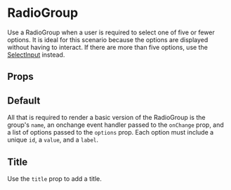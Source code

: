 
# RadioGroup

Use a RadioGroup when a user is required to select one of five or fewer options. It is ideal for this scenario because the options are displayed without having to interact. If there are more than five options, use the [SelectInput](?path=/docs/components-selectinput-overview--default-story) instead.

## Props


## Default

All that is required to render a basic version of the RadioGroup is the group's `name`, an onchange event handler passed to the `onChange` prop, and a list of options passed to the `options` prop. Each option must include a unique `id`, a `value`, and a `label`.

<Default />

## Title

Use the `title` prop to add a title.

<Title />

## Title and Description

Use the `title` and `description` props to add a title and description.

<TitleAndDescription />

## Required

Use the `isRequired` prop to mark the group as requiring at least one selection. To avoid confusion as to whether a radio button group is required or not, authors are encouraged to specify the attribute on all the radio buttons in a group. We recommend to avoid having radio button groups that do not have any initially checked controls in the first place, because this is a state that the user cannot return to.

<Required />

You can remove or customize the required indicator using the `requiredIndicator` prop.

<CustomRequiredIndicator />

## Pre-Selected Option

Use the `value` prop to pre-select an option.

<PreSelectedOption />

## Disabled Option

An individual option, or multiple options can be disabled by marking them as disabled in the list of options.

<DisabledOption />

## Disabled Group

A group can be fully disabled by using the `isDisabled` prop.

<DisabledGroup />

## Error

Use the `error` prop to mark the input as invalid. `error` accepts a `boolean`, `string`, or `node`. If either a `string` or `node` is passed, a validation message is displayed below it.

<Error />

## Sizes

Use the `size` prop to render differently sized radio icons.

<Sizes />

## Horizontally Aligned

Use the `direction` prop change the alignment of the radio inputs.

<Row />

## Component Design Tokens

This component shares component design tokens with all form controls. For a complete list of tokens, see the [Theming Form Controls documentation](/docs/theming-form-controls--custom-theme-form).
